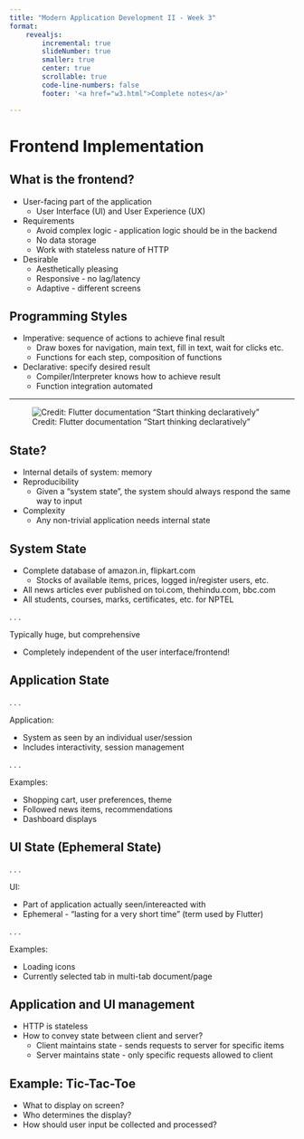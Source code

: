 ```yaml
---
title: "Modern Application Development II - Week 3"
format:
    revealjs:
        incremental: true
        slideNumber: true
        smaller: true
        center: true
        scrollable: true
        code-line-numbers: false
        footer: '<a href="w3.html">Complete notes</a>'

---
```


# Frontend Implementation

## What is the frontend?

- User-facing part of the application
  - User Interface (UI) and User Experience (UX)

- Requirements
  - Avoid complex logic - application logic should be in the backend
  - No data storage
  - Work with stateless nature of HTTP

- Desirable
  - Aesthetically pleasing
  - Responsive - no lag/latency
  - Adaptive - different screens

## Programming Styles

- Imperative: sequence of actions to achieve final result
  - Draw boxes for navigation, main text, fill in text, wait for clicks etc.
  - Functions for each step, composition of functions
- Declarative: specify desired result
  - Compiler/Interpreter knows how to achieve result
  - Function integration automated

---

![Credit: Flutter documentation "Start thinking declaratively"](ui-equals-function-of-state.png)

## State?

- Internal details of system: memory
- Reproducibility
  - Given a "system state", the system should always respond the same way to input
- Complexity
  - Any non-trivial application needs internal state

## System State

- Complete database of amazon.in, flipkart.com
  - Stocks of available items, prices, logged in/register users, etc.
- All news articles ever published on toi.com, thehindu.com, bbc.com
- All students, courses, marks, certificates, etc. for NPTEL

. . .

Typically huge, but comprehensive

- Completely independent of the user interface/frontend!

## Application State


. . .

Application:

  - System as seen by an individual user/session
  - Includes interactivity, session management

. . .

Examples:

  - Shopping cart, user preferences, theme
  - Followed news items, recommendations
  - Dashboard displays

## UI State (Ephemeral State)

. . .

UI:

  - Part of application actually seen/intereacted with
  - Ephemeral - "lasting for a very short time" (term used by Flutter)

. . .

Examples:

  - Loading icons
  - Currently selected tab in multi-tab document/page

## Application and UI management

- HTTP is stateless
- How to convey state between client and server?
  - Client maintains state - sends requests to server for specific items
  - Server maintains state - only specific requests allowed to client

## Example: Tic-Tac-Toe

- What to display on screen?
- Who determines the display?
- How should user input be collected and processed?
